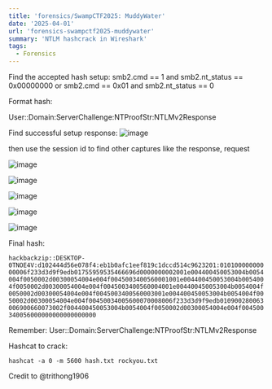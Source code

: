 ```yaml
---
title: 'forensics/SwampCTF2025: MuddyWater'
date: '2025-04-01'
url: 'forensics-swampctf2025-muddywater'
summary: 'NTLM hashcrack in Wireshark'
tags:
  - Forensics
---
```


Find the accepted hash setup: 
smb2.cmd == 1 and smb2.nt_status == 0x00000000
or smb2.cmd == 0x01 and smb2.nt_status == 0


Format hash:

User::Domain:ServerChallenge:NTProofStr:NTLMv2Response

Find successful setup response:
![image](/images/mwimg1.png)

then use the session id to find other captures like the response, request

![image](/images/mwimg2.png)

![image](/images/mwimg3.png)

![image](/images/mwimg4.png)

![image](/images/mwimg5.png)

![image](/images/mwimg6.png)

Final hash:

``hackbackzip::DESKTOP-0TNOE4V:d102444d56e078f4:eb1b0afc1eef819c1dccd514c9623201:01010000000000006f233d3d9f9edb01755959535466696d0000000002001e004400450053004b0054004f0050002d00300054004e004f0045003400560001001e004400450053004b0054004f0050002d00300054004e004f0045003400560004001e004400450053004b0054004f0050002d00300054004e004f0045003400560003001e004400450053004b0054004f0050002d00300054004e004f00450034005600070008006f233d3d9f9edb010900280063006900660073002f004400450053004b0054004f0050002d00300054004e004f004500340056000000000000000000``

Remember: User::Domain:ServerChallenge:NTProofStr:NTLMv2Response

Hashcat to crack:

``hashcat -a 0 -m 5600 hash.txt rockyou.txt``

Credit to @trithong1906
